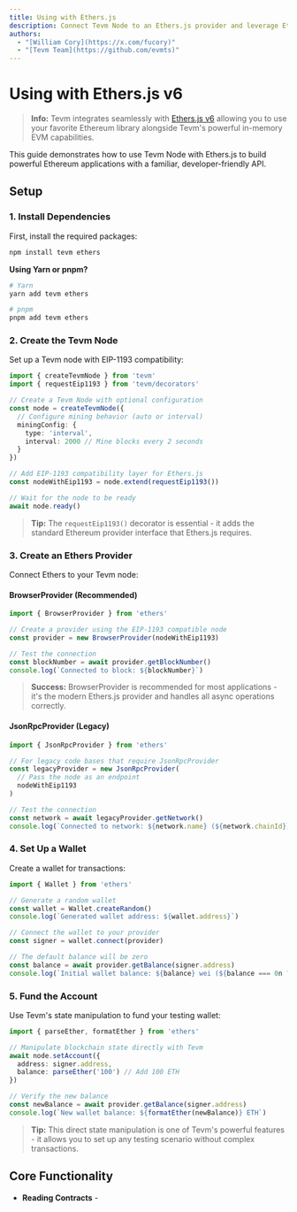```yaml
---
title: Using with Ethers.js
description: Connect Tevm Node to an Ethers.js provider and leverage Ethers.js functionality
authors:
  - "[William Cory](https://x.com/fucory)"
  - "[Tevm Team](https://github.com/evmts)"
---
```


# Using with Ethers.js v6

> **Info:** Tevm integrates seamlessly with [Ethers.js v6](https://docs.ethers.org/v6/) allowing you to use your favorite Ethereum library alongside Tevm's powerful in-memory EVM capabilities.

This guide demonstrates how to use Tevm Node with Ethers.js to build powerful Ethereum applications with a familiar, developer-friendly API.

## Setup

### 1. Install Dependencies

First, install the required packages:

```bash
npm install tevm ethers
```

**Using Yarn or pnpm?**
```bash
# Yarn
yarn add tevm ethers

# pnpm
pnpm add tevm ethers
```

### 2. Create the Tevm Node

Set up a Tevm node with EIP-1193 compatibility:

```ts
import { createTevmNode } from 'tevm'
import { requestEip1193 } from 'tevm/decorators'

// Create a Tevm Node with optional configuration
const node = createTevmNode({
  // Configure mining behavior (auto or interval)
  miningConfig: {
    type: 'interval',
    interval: 2000 // Mine blocks every 2 seconds
  }
})

// Add EIP-1193 compatibility layer for Ethers.js
const nodeWithEip1193 = node.extend(requestEip1193())

// Wait for the node to be ready
await node.ready()
```

> **Tip:** The `requestEip1193()` decorator is essential - it adds the standard Ethereum provider interface that Ethers.js requires.

### 3. Create an Ethers Provider

Connect Ethers to your Tevm node:

#### BrowserProvider (Recommended)

```ts
import { BrowserProvider } from 'ethers'

// Create a provider using the EIP-1193 compatible node
const provider = new BrowserProvider(nodeWithEip1193)

// Test the connection
const blockNumber = await provider.getBlockNumber()
console.log(`Connected to block: ${blockNumber}`)
```

> **Success:** BrowserProvider is recommended for most applications - it's the modern Ethers.js provider and handles all async operations correctly.

#### JsonRpcProvider (Legacy)

```ts
import { JsonRpcProvider } from 'ethers'

// For legacy code bases that require JsonRpcProvider
const legacyProvider = new JsonRpcProvider(
  // Pass the node as an endpoint
  nodeWithEip1193
)

// Test the connection
const network = await legacyProvider.getNetwork()
console.log(`Connected to network: ${network.name} (${network.chainId})`)
```

### 4. Set Up a Wallet

Create a wallet for transactions:

```ts
import { Wallet } from 'ethers'

// Generate a random wallet
const wallet = Wallet.createRandom()
console.log(`Generated wallet address: ${wallet.address}`)

// Connect the wallet to your provider
const signer = wallet.connect(provider)

// The default balance will be zero
const balance = await provider.getBalance(signer.address)
console.log(`Initial wallet balance: ${balance} wei (${balance === 0n ? 'empty' : balance})`)
```

### 5. Fund the Account

Use Tevm's state manipulation to fund your testing wallet:

```ts
import { parseEther, formatEther } from 'ethers'

// Manipulate blockchain state directly with Tevm
await node.setAccount({
  address: signer.address,
  balance: parseEther('100') // Add 100 ETH
})

// Verify the new balance
const newBalance = await provider.getBalance(signer.address)
console.log(`New wallet balance: ${formatEther(newBalance)} ETH`)
```

> **Tip:** This direct state manipulation is one of Tevm's powerful features - it allows you to set up any testing scenario without complex transactions.

## Core Functionality

- **Reading Contracts** -